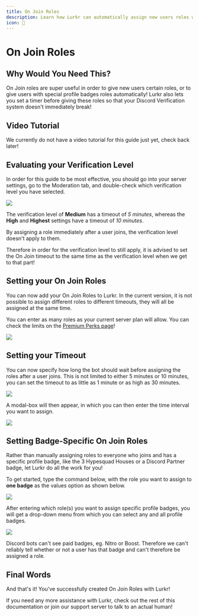 ```yaml
---
title: On Join Roles
description: Learn how Lurkr can automatically assign new users roles without breaking the Discord verification system
icon: 🚪
---
```



# On Join Roles

## Why Would You Need This?

On Join roles are super useful in order to give new users certain roles, or to give users with special profile badges roles automatically! Lurkr also lets you set a timer before giving these roles so that your Discord Verification system doesn't immediately break!

## Video Tutorial

We currently do not have a video tutorial for this guide just yet, check back later!

## Evaluating your Verification Level

In order for this guide to be most effective, you should go into your server settings, go to the Moderation tab, and double-check which verification level you have selected.

![](https://i.imgur.com/dZ9o0ae.png)

The verification level of **Medium** has a timeout of _5 minutes_, whereas the **High** and **Highest** settings have a timeout of _10 minutes_.

By assigning a role immediately after a user joins, the verification level doesn't apply to them.

Therefore in order for the verification level to still apply, it is advised to set the On Join timeout to the same time as the verification level when we get to that part!

## Setting your On Join Roles

You can now add your On Join Roles to Lurkr. In the current version, it is not possible to assign different roles to different timeouts, they will all be assigned at the same time.

You can enter as many roles as your current server plan will allow. You can check the limits on the [Premium Perks page](/bot/premium-perks)!

![](https://i.imgur.com/ri6nUsZ.png)

## Setting your Timeout

You can now specify how long the bot should wait before assigning the roles after a user joins. This is not limited to either 5 minutes or 10 minutes, you can set the timeout to as little as 1 minute or as high as 30 minutes.

![](https://i.imgur.com/i3SsTZi.png)

A modal-box will then appear, in which you can then enter the time interval you want to assign.

![](https://i.imgur.com/fgIdB09.png)

## Setting Badge-Specific On Join Roles

Rather than manually assigning roles to everyone who joins and has a specific profile badge, like the 3 Hypesquad Houses or a Discord Partner badge, let Lurkr do all the work for you!

To get started, type the command below, with the role you want to assign to **one badge** as the values option as shown below.

![](https://i.imgur.com/pi6155A.png)

After entering which role(s) you want to assign specific profile badges, you will get a drop-down menu from which you can select any and all profile badges.

![](https://i.imgur.com/h8aoUBY.png)

<Callout type="warning">
Discord bots can't see paid badges, eg. Nitro or Boost. Therefore we can't reliably tell whether or not a user has that badge and can't therefore be assigned a role.
</Callout>

## Final Words

And that's it! You've successfully created On Join Roles with Lurkr!

If you need any more assistance with Lurkr, check out the rest of this documentation or join our support server to talk to an actual human!